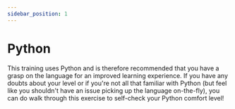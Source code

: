 ```yaml
---
sidebar_position: 1
---
```


# Python
This training uses Python and is therefore recommended that you have a grasp on the language for an improved learning experience. If you have any doubts about your level or if you're not all that familiar with Python (but feel like you shouldn't have an issue picking up the language on-the-fly), you can do walk through this exercise to self-check your Python comfort level!

